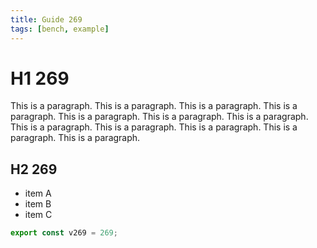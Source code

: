 ```yaml
---
title: Guide 269
tags: [bench, example]
---
```


# H1 269

This is a paragraph. This is a paragraph. This is a paragraph. This is a paragraph. This is a paragraph. This is a paragraph. This is a paragraph. This is a paragraph. This is a paragraph. This is a paragraph. This is a paragraph. This is a paragraph. 

## H2 269

- item A
- item B
- item C

```ts
export const v269 = 269;
```